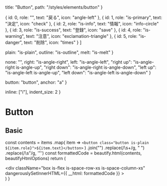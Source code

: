   title: "Button",
  path: "/styles/elements/button"
}


  { id: 0, role: "", text: "戻る", icon: "angle-left" },
  { id: 1, role: "is-primary", text: "決定", icon: "check" },
  { id: 2, role: "is-info", text: "情報", icon: "info-circle" },
  { id: 3, role: "is-success", text: "登録", icon: "save" },
  { id: 4, role: "is-warning", text: "注意", icon: "exclamation-triangle" },
  { id: 5, role: "is-danger", text: "削除", icon: "times" }
]

  plain: "is-plain",
  outline: "is-outline",
  melt: "is-melt"
}

  none: "",
  right: "is-angle-right",
  left: "is-angle-left",
  "right up": "is-angle-right is-angle-up",
  "right down": "is-angle-right is-angle-down",
  "left up": "is-angle-left is-angle-up",
  "left down": "is-angle-left is-angle-down"
}

  button: "button",
  anchor: "a"
}

  inline: ["i"],
  indent_size: 2
}

# Button

## Basic

  const contents = items
    .map(
      item =>
        `<button class="button is-plain ${item.role}">${item.text}</button>`
    )
    .join("")
    .replace(/\s+/g, " ")
    .replace(/\s\"/g, '"')
  const formattedCode = beautify.html(contents, beautifyHtmlOptions)
  return (
    <div className="demo-box is-preview">
      <div className="demo-box is-line">
        <div
          className="box is-flex is-space-row-xs is-space-column-xs"
          dangerouslySetInnerHTML={{ __html: formattedCode }}
        ></div>
      </div>
      <DemoPre language="html" code={formattedCode} />
    </div>
  )
}

<PreviewButtonBasic />
